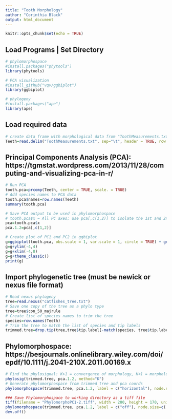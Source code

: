 ```yaml
---
title: "Tooth Morphology"
author: "Corinthia Black"
output: html_document
---
```


```r
knitr::opts_chunk$set(echo = TRUE)
```

## Load Programs | Set Directory
```r
# phylomorphospace
#install.packages("phytools")
library(phytools)

# PCA visualization
#install_github("vqv/ggbiplot")
library(ggbiplot)

# phylogeny
#install.packages("ape")
library(ape)
```

## Load required data
```r
# create data frame with morphological data from "ToothMeasurements.txt"
Teeth=read.delim("ToothMeasurements.txt", sep="\t", header = TRUE, row.names = 1)
```

## Principal Components Analysis (PCA): https://tgmstat.wordpress.com/2013/11/28/computing-and-visualizing-pca-in-r/
```r
# Run PCA
tooth.pca=prcomp(Teeth, center = TRUE, scale. = TRUE)
# Add species names to PCA data
tooth.pca$names=row.names(Teeth)
summary(tooth.pca)

# Save PCA output to be used in phylomorphospace
# tooth.pca$x = All PC axes; use pca[,c(1,2)] to isolate the 1st and 2nd PC axes (can change numbers to be any other PC axes)
pca=tooth.pca$x
pca.1.2=pca[,c(1,2)]

# Create plot of PC1 and PC2 in ggbiplot
g=ggbiplot(tooth.pca, obs.scale = 1, var.scale = 1, circle = TRUE) + geom_text(aes(label=tooth.pca$names),hjust=0, vjust=0, size=1.5)
g=g+ylim(-4,4)
g=g+xlim(-4,8)
g=g+theme_classic()
print(g)
```

## Import phylogenetic tree (must be newick or nexus file format)
```r
# Read nexus phylogeny
tree=read.nexus("catfishes_tree.txt")
# Save one copy of the tree as a phylo type
tree=tree$con_50_majrule
# Create list of species names to trim the tree
species=row.names(Teeth)
# Trim the tree to match the list of species and tip labels
trimmed.tree=drop.tip(tree,tree$tip.label[-match(species, tree$tip.label)])
```

## Phylomorphospace: https://besjournals.onlinelibrary.wiley.com/doi/epdf/10.1111/j.2041-210X.2011.00169.x
```r
# Find the phylosignal: K>1 = convergence of morphology, K<1 = morphology changes with phylogeny (divergence)
phylosig(trimmed.tree, pca.1.2, method="K")
# Generate phylomorphospace from trimmed tree and pca coords 
phylomorphospace(trimmed.tree, pca.1.2, label = c("horizontal"), node.size=c(.5,1), xlim=c(-14,10))

### Save Phylomorphospace to working directory as a tiff file
tiff(filename = "PhylomorphoPC1-2.tiff", width = 200, height = 170, units = "mm", res = 300, pointsize = 8)
phylomorphospace(trimmed.tree, pca.1.2, label = c("off"), node.size=c(.5,1))
dev.off()
```
